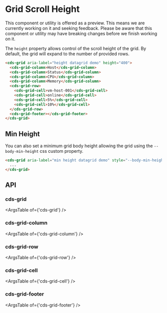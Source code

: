 
<Meta title="Data Grid (Preview)/Scroll Height" />

# Grid Scroll Height

<cds-alert-group status="warning" cds-layout="m-b:lg">
  <cds-alert>
    This component or utility is offered as a preview. This means we are currently working on it and seeking feedback.
    Please be aware that this component or utility may have breaking changes before we finish working on it.
  </cds-alert>
</cds-alert-group>

The `height` property allows control of the scroll height of the grid. By default, the grid will expand to the number of provided rows.

```html
<cds-grid aria-label="height datagrid demo" height="400">
  <cds-grid-column>Host</cds-grid-column>
  <cds-grid-column>Status</cds-grid-column>
  <cds-grid-column>CPU</cds-grid-column>
  <cds-grid-column>Memory</cds-grid-column>
  <cds-grid-row>
    <cds-grid-cell>vm-host-001</cds-grid-cell>
    <cds-grid-cell>online</cds-grid-cell>
    <cds-grid-cell>5%</cds-grid-cell>
    <cds-grid-cell>10%</cds-grid-cell>
  </cds-grid-row>
  <cds-grid-footer></cds-grid-footer>
</cds-grid>
```

<Story id="stories-grid--no-scroll" />

## Min Height

You can also set a minimum grid body height allowing the grid using the `--body-min-height` css custom property.

```html
<cds-grid aria-label="min height datagrid demo" style="--body-min-height: 400px">
  ...
</cds-grid>
```

<Story id="stories-grid--min-height" />

## API

### cds-grid

<ArgsTable of={'cds-grid'} />

### cds-grid-column

<ArgsTable of={'cds-grid-column'} />

### cds-grid-row

<ArgsTable of={'cds-grid-row'} />

### cds-grid-cell

<ArgsTable of={'cds-grid-cell'} />

### cds-grid-footer

<ArgsTable of={'cds-grid-footer'} />
